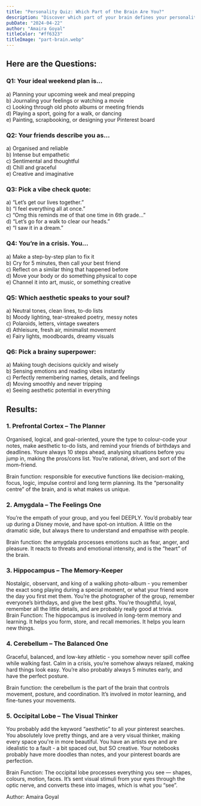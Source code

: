 ```yaml
---
title: "Personality Quiz: Which Part of the Brain Are You?"
description: "Discover which part of your brain defines your personality! Are you the planner, the empath, the memory-keeper, the balanced one, or the visual thinker? Take this fun quiz to find out!"
pubDate: "2024-04-22"
author: "Amaira Goyal"
titleColor: "#ff6323"
titleImage: "part-brain.webp"
---
```


<div class="w-3/4 m-auto mt-12">

## Here are the Questions: 

### Q1: Your ideal weekend plan is...  
a) Planning your upcoming week and meal prepping  
 b) Journaling your feelings or watching a movie  
 c) Looking through old photo albums or meeting friends  
 d) Playing a sport, going for a walk, or dancing  
 e) Painting, scrapbooking, or designing your Pinterest board

### Q2: Your friends describe you as...  
a) Organised and reliable  
 b) Intense but empathetic  
 c) Sentimental and thoughtful  
 d) Chill and graceful  
 e) Creative and imaginative

### Q3: Pick a vibe check quote:  
a) “Let’s get our lives together.”  
 b) “I feel everything all at once.”  
 c) “Omg this reminds me of that one time in 6th grade...”  
 d) “Let’s go for a walk to clear our heads.”  
 e) “I saw it in a dream.”

### Q4: You’re in a crisis. You...  
a) Make a step-by-step plan to fix it  
 b) Cry for 5 minutes, then call your best friend  
 c) Reflect on a similar thing that happened before  
 d) Move your body or do something physical to cope  
 e) Channel it into art, music, or something creative

### Q5: Which aesthetic speaks to your soul?  
a) Neutral tones, clean lines, to-do lists  
 b) Moody lighting, tear-streaked poetry, messy notes  
 c) Polaroids, letters, vintage sweaters  
 d) Athleisure, fresh air, minimalist movement  
 e) Fairy lights, moodboards, dreamy visuals

### Q6: Pick a brainy superpower:  
a) Making tough decisions quickly and wisely  
 b) Sensing emotions and reading vibes instantly  
 c) Perfectly remembering names, details, and feelings  
 d) Moving smoothly and never tripping  
 e) Seeing aesthetic potential in everything

## Results:

### 1\. Prefrontal Cortex – The Planner  
Organised, logical, and goal-oriented, youre the type to colour-code your notes, make aesthetic to-do lists, and remind your friends of birthdays and deadlines. Youre always 10 steps ahead, analysing situations before you jump in, making the pros/cons list. You’re rational, driven, and sort of the mom-friend. 

Brain function: responsible for executive functions like decision-making, focus, logic, impulse control and long term planning. Its the “personality centre” of the brain, and is what makes us unique. 

### 2\. Amygdala – The Feelings One  
You’re the empath of your group, and you feel DEEPLY. You’d probably tear up during a Disney movie, and have spot-on intuition. A little on the dramatic side, but always there to understand and empathise with people. 

Brain function: the amygdala processes emotions such as fear, anger, and pleasure. It reacts to threats and emotional intensity, and is the “heart” of the brain. 

### 3\. Hippocampus – The Memory-Keeper  
Nostalgic, observant, and king of a walking photo-album \- you remember the exact song playing during a special moment, or what your friend wore the day you first met them. You’re the photographer of the group, remember everyone’s birthdays, and give the best gifts. You’re thoughtful, loyal, remember all the little details, and are probably really good at trivia.  
Brain Function: The hippocampus is involved in long-term memory and learning. It helps you form, store, and recall memories. It helps you learn new things.

### 4\. Cerebellum – The Balanced One  
Graceful, balanced, and low-key athletic \- you somehow never spill coffee while walking fast. Calm in a crisis, you’re somehow always relaxed, making hard things look easy. You’re also probably always 5 minutes early, and have the perfect posture. 

Brain function: the cerebellum is the part of the brain that controls movement, posture, and coordination. It’s involved in motor learning, and fine-tunes your movements. 

### 5\. Occipital Lobe – The Visual Thinker  
You probably add the keyword “aesthetic” to all your pinterest searches. You absolutely love pretty things, and are a very visual thinker, making every space you're in more beautiful. You have an artists eye and are idealistic to a fault \- a bit spaced out, but SO creative. Your notebooks probably have more doodles than notes, and your pinterest boards are perfection. 

Brain Function: The occipital lobe processes everything you see — shapes, colours, motion, faces. It’s sent visual stimuli from your eyes through the optic nerve, and converts these into  images, which is what you “see”.  

Author: Amaira Goyal

</div>